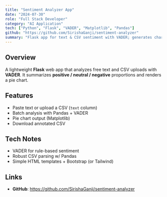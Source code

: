 ```yaml
---
title: "Sentiment Analyzer App"
date: "2024-07-30"
role: "Full Stack Developer"
category: "AI Application"
tech: ["Python", "Flask", "VADER", "Matplotlib", "Pandas"]
github: "https://github.com/SirishaGanji/sentiment-analyzer"
summary: "Flask app for text & CSV sentiment with VADER; generates charts and downloadable results."
---
```


## Overview
A lightweight **Flask** web app that analyzes free text and CSV uploads with **VADER**. It summarizes **positive / neutral / negative** proportions and renders a pie chart.

## Features
- Paste text or upload a CSV (`text` column)  
- Batch analysis with Pandas + VADER  
- Pie chart output (Matplotlib)  
- Download annotated CSV

## Tech Notes
- VADER for rule-based sentiment  
- Robust CSV parsing w/ Pandas  
- Simple HTML templates + Bootstrap (or Tailwind)

## Links
- **GitHub**: https://github.com/SirishaGanji/sentiment-analyzer
